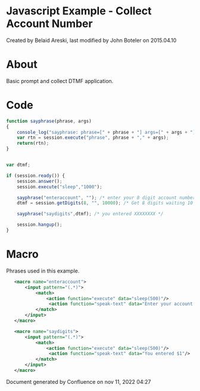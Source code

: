 
# Javascript Example - Collect Account Number 

 Created by  Belaid Areski, last modified by  John Boteler on 2015.04.10

# About

Basic prompt and collect DTMF application. 

# Code

```js
function sayphrase(phrase, args)
{
    console_log("sayphrase: phrase=[" + phrase + "] args=[" + args + "]\n");
    var rtn = session.execute("phrase", phrase + "," + args);
    return(rtn);
}


var dtmf;

if (session.ready()) {
    session.answer();
    session.execute("sleep","1000");

    sayphrase("enteraccount", ""); /* enter your 8 digit account number */
    dtmf = session.getDigits(8, "", 10000); /* Get 8 digits waiting 10 seconds*/

    sayphrase("saydigits",dtmf); /* you entered XXXXXXXX */

    session.hangup();
}

```

# Macro

Phrases used in this example.

```xml
   <macro name="enteraccount">
       <input pattern="(.*)">
           <match>
               <action function="execute" data="sleep(500)"/>
                <action function="speak-text" data="Enter your account number"/>
           </match>
       </input>
   </macro>

   <macro name="saydigits">
       <input pattern="(.*)">
           <match>
               <action function="execute" data="sleep(500)"/>
                <action function="speak-text" data="You entered $1"/>
           </match>
       </input>
   </macro>

```

Document generated by Confluence on nov 11, 2022 04:27
